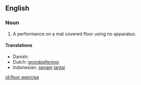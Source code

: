 ==English==

===Noun===
{{en-noun|sg=[[floor]] [[exercise]]}}

# {{context|gymnastics}} A performance on a mat covered floor using no apparatus.

====Translations====
*Danish: {{t|da|gulvøvelse}}
*Dutch: [[grondoefening]]
*Indonesian: [[senam]] [[lantai]]

[[id:floor exercise]]